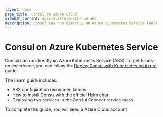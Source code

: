 ```yaml
---
layout: docs
page_title: Consul on Azure Cloud
sidebar_current: docs-platform-k8s-run-aks
description: Consul can run directly on Azure Kubernetes Service (AKS).
---
```


# Consul on Azure Kubernetes Service

Consul can run directly on Azure Kubernetes Service (AKS). To get hands-on experience, you can follow the [Deploy Consul with Kubernetes on Azure](https://learn.hashicorp.com/consul/kubernetes/azure-k8s?utm_source=consul.io&utm_medium=docs&utm_content=k8s&utm_term=aks) guide.

The Learn guide includes:

- AKS configuration recommendations
- How to install Consul with the official Helm chart
- Deploying two services in the Consul Connect service mesh.

To complete this guide, you will need a Azure Cloud account.
